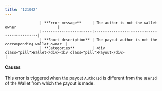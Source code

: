 ```yaml
---
title: '121002'  
---
```



                    | **Error message**     | The author is not the wallet owner                   |
                    |-----------------------|--------------------------------------------|
                    | **Short description** | The payout author is not the corresponding wallet owner. |
                    | **Categories**        | <div class="pill">Wallet</div><div class="pill">Payout</div>                         |
                  

#### Causes  

This error is triggered when the payout `AuthorId` is different from the `UserId` of the Wallet from which the payout is made.